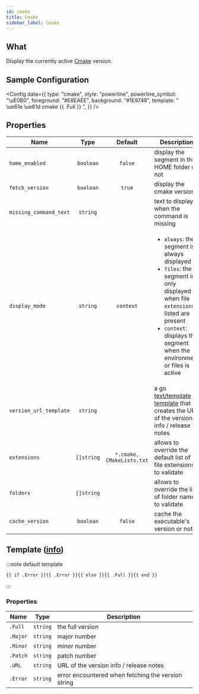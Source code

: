 ```yaml
---
id: cmake
title: Cmake
sidebar_label: Cmake
---
```


## What

Display the currently active [Cmake][cmake-github] version.

## Sample Configuration


<Config
  data={{
    type: "cmake",
    style: "powerline",
    powerline_symbol: "\uE0B0",
    foreground: "#E8EAEE",
    background: "#1E9748",
    template: " \ue61e \ue61d cmake {{ .Full }} ",
  }}
/>

## Properties

| Name                   | Type       | Default                   | Description                                                                                                                                                                                                                          |
| ---------------------- | :--------: | :-----------------------: | ------------------------------------------------------------------------------------------------------------------------------------------------------------------------------------------------------------------------------------ |
| `home_enabled`         | `boolean`  | `false`                   | display the segment in the HOME folder or not                                                                                                                                                                                        |
| `fetch_version`        | `boolean`  | `true`                    | display the cmake version                                                                                                                                                                                                            |
| `missing_command_text` | `string`   |                           | text to display when the command is missing                                                                                                                                                                                          |
| `display_mode`         | `string`   | `context`                 | <ul><li>`always`: the segment is always displayed</li><li>`files`: the segment is only displayed when file `extensions` listed are present</li><li>`context`: displays the segment when the environment or files is active</li></ul> |
| `version_url_template` | `string`   |                           | a go [text/template][go-text-template] [template][templates] that creates the URL of the version info / release notes                                                                                                                |
| `extensions`           | `[]string` | `*.cmake, CMakeLists.txt` | allows to override the default list of file extensions to validate                                                                                                                                                                   |
| `folders`              | `[]string` |                           | allows to override the list of folder names to validate                                                                                                                                                                              |
| `cache_version`        | `boolean`  | `false`                   | cache the executable's version or not                                                                                                                                                                                                |

## Template ([info][templates])

:::note default template

```template
{{ if .Error }}{{ .Error }}{{ else }}{{ .Full }}{{ end }}
```

:::

### Properties

| Name     | Type     | Description                                        |
| -------- | -------- | -------------------------------------------------- |
| `.Full`  | `string` | the full version                                   |
| `.Major` | `string` | major number                                       |
| `.Minor` | `string` | minor number                                       |
| `.Patch` | `string` | patch number                                       |
| `.URL`   | `string` | URL of the version info / release notes            |
| `.Error` | `string` | error encountered when fetching the version string |

[cmake-github]: https://github.com/Kitware/CMake
[go-text-template]: https://golang.org/pkg/text/template/
[templates]: /docs/configuration/templates
